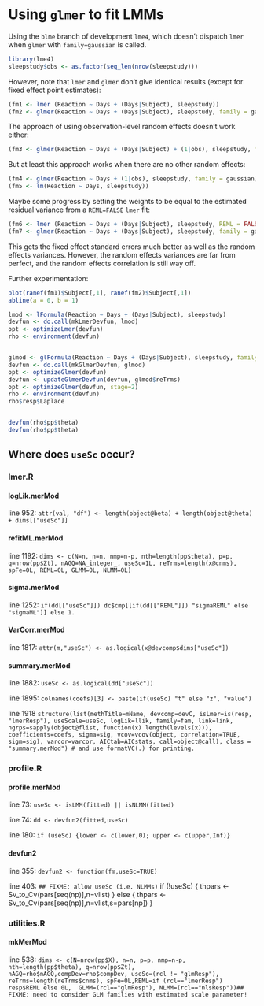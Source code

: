 Using `glmer` to fit LMMs
=========================

Using the `blme` branch of development `lme4`, which doesn't dispatch `lmer` when `glmer` with `family=gaussian` is called.
```r
library(lme4)
sleepstudy$obs <- as.factor(seq_len(nrow(sleepstudy)))
```

However, note that `lmer` and `glmer` don't give identical results (except for fixed effect point estimates):
```r
(fm1 <- lmer (Reaction ~ Days + (Days|Subject), sleepstudy))
(fm2 <- glmer(Reaction ~ Days + (Days|Subject), sleepstudy, family = gaussian))
```

The approach of using observation-level random effects doesn't work either:
```r
(fm3 <- glmer(Reaction ~ Days + (Days|Subject) + (1|obs), sleepstudy, family = gaussian))
```

But at least this approach works when there are no other random effects:
```r
(fm4 <- glmer(Reaction ~ Days + (1|obs), sleepstudy, family = gaussian))
(fm5 <- lm(Reaction ~ Days, sleepstudy))
```

Maybe some progress by setting the weights to be equal to the estimated residual variance from a `REML=FALSE` `lmer` fit:
```r
(fm6 <- lmer (Reaction ~ Days + (Days|Subject), sleepstudy, REML = FALSE))
(fm7 <- glmer(Reaction ~ Days + (Days|Subject), sleepstudy, family = gaussian, weights = rep(1/654.94, nrow(sleepstudy))))
```
This gets the fixed effect standard errors much better as well as the random effects variances.  However, the random effects variances are far from perfect, and the random effects correlation is still way off.


Further experimentation:
```r
plot(ranef(fm1)$Subject[,1], ranef(fm2)$Subject[,1])
abline(a = 0, b = 1)

lmod <- lFormula(Reaction ~ Days + (Days|Subject), sleepstudy)
devfun <- do.call(mkLmerDevfun, lmod)
opt <- optimizeLmer(devfun)
rho <- environment(devfun)


glmod <- glFormula(Reaction ~ Days + (Days|Subject), sleepstudy, family = gaussian)
devfun <- do.call(mkGlmerDevfun, glmod)
opt <- optimizeGlmer(devfun)
devfun <- updateGlmerDevfun(devfun, glmod$reTrms)
opt <- optimizeGlmer(devfun, stage=2)
rho <- environment(devfun)
rho$resp$Laplace


devfun(rho$pp$theta)
devfun(rho$pp$theta)

```

Where does `useSc` occur?
-------------------------

### lmer.R

#### logLik.merMod
line 952:
`attr(val, "df") <- length(object@beta) + length(object@theta) + dims[["useSc"]]`

#### refitML.merMod
line 1192:
`dims <- c(N=n, n=n, nmp=n-p, nth=length(pp$theta), p=p, q=nrow(pp$Zt), nAGQ=NA_integer_, useSc=1L, reTrms=length(x@cnms), spFe=0L, REML=0L, GLMM=0L, NLMM=0L)`

#### sigma.merMod
line 1252:
`if(dd[["useSc"]]) dc$cmp[[if(dd[["REML"]]) "sigmaREML" else "sigmaML"]] else 1.`

#### VarCorr.merMod
line 1817:
`attr(m,"useSc") <- as.logical(x@devcomp$dims["useSc"])`

#### summary.merMod
line 1882:
`useSc <- as.logical(dd["useSc"])`

line 1895:
`colnames(coefs)[3] <- paste(if(useSc) "t" else "z", "value")`

line 1918
`structure(list(methTitle=mName, devcomp=devC, isLmer=is(resp, "lmerResp"), useScale=useSc, logLik=llik, family=fam, link=link, ngrps=sapply(object@flist, function(x) length(levels(x))), coefficients=coefs, sigma=sig, vcov=vcov(object, correlation=TRUE, sigm=sig), varcor=varcor, AICtab=AICstats, call=object@call), class = "summary.merMod") # and use formatVC(.) for printing. `

### profile.R

#### profile.merMod
line 73:
`useSc <- isLMM(fitted) || isNLMM(fitted)`

line 74:
`dd <- devfun2(fitted,useSc)`

line 180:
`if (useSc) {lower <- c(lower,0); upper <- c(upper,Inf)}`

#### devfun2
line 355:
`devfun2 <- function(fm,useSc=TRUE)`

line 403:
 `## FIXME: allow useSc (i.e. NLMMs)`
            if (!useSc) {
                thpars <- Sv_to_Cv(pars[seq(np)],n=vlist)
            } else {
                thpars <- Sv_to_Cv(pars[seq(np)],n=vlist,s=pars[np])
            }



### utilities.R

#### mkMerMod
line 538:
`dims <- c(N=nrow(pp$X), n=n, p=p, nmp=n-p, nth=length(pp$theta), q=nrow(pp$Zt), nAGQ=rho$nAGQ,compDev=rho$compDev, useSc=(rcl != "glmResp"), reTrms=length(reTrms$cnms), spFe=0L,REML=if (rcl=="lmerResp") resp$REML else 0L,  GLMM=(rcl=="glmResp"), NLMM=(rcl=="nlsResp"))## FIXME: need to consider GLM families with estimated scale parameter!`
